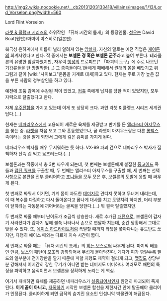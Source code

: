 http://img2.wikia.nocookie.net/__cb20131203133418/villains/images/1/13/Lord_Vorselon.png?width=560

Lord Flint Vorselon

[[라쳇 & 클랭크 시리즈]]의 하위작인 「퓨처:시간의 틈새」의 등장인물.
[[성우]]는 David Boat(원판)/마미야 야스히로(일본판)

북극성 은하계에서 이름이 널리 알려져 있는 [[암살자]]. 자신의 말로는 예전 직업은 [[케이든]]의 회계사였다고 한다. 작 중에서는 '''보셀론 경 혹은 보셀론 군주'''라고 높여 부른다. 테라클론의 유명한 암살자였지만, 자우릭 [[행성]]의 드로피드[* 「파괴의 도구」에 주로 나오던 기갑류들을 탄 땅딸막한(…) 그 종족들이다.]들에게 패배해서 원래의 몸을 빼앗기고 위 그림과 같이 [wiki:"사이보그"온몸을 기계로 대체]하고 있다. 현재는 주로 가장 높은 값을 부른 사람의 청부살인을 하고 있다.

예전에 조둠 감옥에 수감된 적이 있었고, [[커츄]] 족에게 납치를 당한 적이 있었지만, 모두 자력으로 탈출했다고 한다.

자체 [[우주전함]]을 가지고 있는데 이게 또 상당히 크다. 과연 라쳇 & 클랭크 시리즈 세계관답다.(…)

현재는 [[네파리우스]]에게 고용되어 새로운 육체를 제공받고 반기를 든 [[앨리스터 아지무스]]를 쫓는 중. [[라쳇]]을 처음 보고 그와 혼동했었으나, 곧 라쳇이 아지무스랑은 다른 [[롬백스]] 족이라는 것을 알게 되면서 그에게 깊은 흥미를 가지게 된다.

네파리우스 박사를 매우 무서워하는 듯 하다. VX-99 파괴 건으로 네파리우스 박사가 질책하자 잔뜩 겁 먹고 움츠러든다.(…)

보셀론과는 작중에서 총 3번 싸우게 되는데, 첫 번째는 보셀론에게 붙잡힌 [[퐁고이드]] 족들과 [[캡틴 쿼크]]를 구출할 때, 두 번째는 앨리스터 아지무스를 구출할 때, 세 번째는 선택사항으로 본편을 전부 클리어하고 [[조니]]들을 모두 모은 후, 보셀론의 도발에 응할 때 싸우게 된다.

첫 번째로 싸워서 이기면, 기계 몸이 과도한 [[데미지]]로 견디지 못하고 무너져 내리는데, 이 때 복수를 다짐하고 다시 돌아온다고 폼나게 대사를 치고 도망치려 하지만, 머리 부분이 닫히려는 자동문에 끼어버리는 굴욕을 당한다.(…) 뭐 결국 탈출했지만.

두 번째로 싸울 때부터 난이도가 조금씩 상승한다. 새로 추가된 [[패턴]]으로, 보셀론이 갑자기 사라졌다가 갑자기 앞에 불쑥 나타나서 손으로 연달아 치는데, 순간 당황해서 그대로 맞을 수 있다. 또, [[에이스 하드라이트]]처럼 폭발할 때까지 라쳇을 쫓아다니는 유도탄도 쏘지만, 다행히 에이스 때와는 다르게 지속 시간이 짧다.

세 번째로 싸울 때는 「퓨처:시간의 틈새」의 [[히든 보스]]로써 싸우게 된다. 마지막 배틀인 만큼, 보스의 패턴이 모조리 강화되어서 무섭게 몰아닥친다. 게다가 피가 깎일수록 필드의 일부분에 전기장판을 깔기 때문에 피할 지형도 제약이 걸리게 되고, [[맷집]]도 상당부분 강해져서 어지간히 강한 무기가 아니면 받는 데미지도 미미하다. 여러모로 패턴의 특징을 파악하고 움직이면서 보셀론을 정확하게 노리는 게 핵심.

여기서 패배하면 육체를 제공하던 네파리우스가 [[실종]]되어서인지 완전히 파괴되어 죽게 된다. '''이게 끝이 아니고,''' [[자폭]]하기 시작한 보셀론 함선을 제한시간 안에 탈출해야 클리어가 인정된다. 클리어하게 되면 금작의 숨겨진 요소인 인섬니악 박물관이 해금된다.
